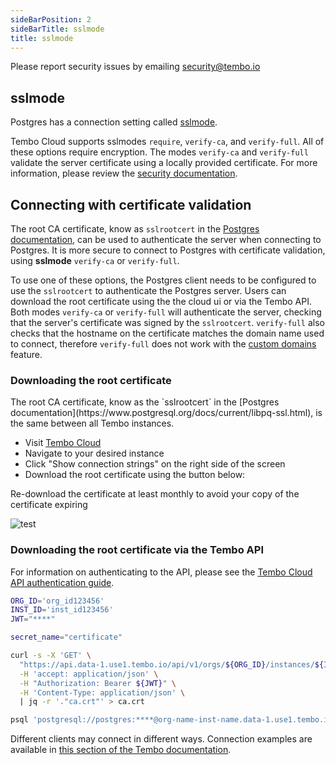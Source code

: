 ```yaml
---
sideBarPosition: 2
sideBarTitle: sslmode
title: sslmode
---
```



<Callout variant='tip'>

Please report security issues by emailing security@tembo.io

</Callout>

## sslmode

Postgres has a connection setting called [sslmode](https://www.postgresql.org/docs/current/libpq-ssl.html).

Tembo Cloud supports sslmodes `require`, `verify-ca`, and `verify-full`. All of these options require encryption. The modes `verify-ca` and `verify-full` validate the server certificate using a locally provided certificate. For more information, please review the [security documentation](/docs/product/cloud/security/tenant-isolation).

## Connecting with certificate validation

The root CA certificate, know as `sslrootcert` in the [Postgres documentation](https://www.postgresql.org/docs/current/libpq-ssl.html), can be used to authenticate the server when connecting to Postgres.
It is more secure to connect to Postgres with certificate validation, using **sslmode** `verify-ca` or `verify-full`.

To use one of these options, the Postgres client needs to be configured to use the `sslrootcert` to authenticate the Postgres server. Users can download the root certificate using the the cloud ui or via the Tembo API.
Both modes `verify-ca` or `verify-full` will authenticate the server, checking that the server's certificate was signed by the `sslrootcert`. `verify-full` also checks that the hostname on the certificate matches the domain name used to connect, therefore `verify-full` does not work with the [custom domains](/docs/product/cloud/configuration-and-management/custom-domains) feature.

### Downloading the root certificate

<Callout variant='info'>
	The root CA certificate, know as the `sslrootcert` in the [Postgres
	documentation](https://www.postgresql.org/docs/current/libpq-ssl.html), is
	the same between all Tembo instances.
</Callout>

-   Visit [Tembo Cloud](https://cloud.tembo.io)
-   Navigate to your desired instance
-   Click "Show connection strings" on the right side of the screen
-   Download the root certificate using the button below:

<Callout variant='warning'>
	Re-download the certificate at least monthly to avoid your copy of the
	certificate expiring
</Callout>

![test](./tembo-ui-download-cert-btn.svg)

### Downloading the root certificate via the Tembo API

For information on authenticating to the API, please see the [Tembo Cloud API authentication guide](/docs/development/api).

```bash
ORG_ID='org_id123456'
INST_ID='inst_id123456'
JWT="****"

secret_name="certificate"

curl -s -X 'GET' \
  "https://api.data-1.use1.tembo.io/api/v1/orgs/${ORG_ID}/instances/${INST_ID}/secrets/${secret_name}" \
  -H 'accept: application/json' \
  -H "Authorization: Bearer ${JWT}" \
  -H 'Content-Type: application/json' \
  | jq -r '."ca.crt"' > ca.crt

psql 'postgresql://postgres:****@org-name-inst-name.data-1.use1.tembo.io:5432?sslmode=verify-full&sslrootcert=ca.crt'
```

Different clients may connect in different ways. Connection examples are available in [this section of the Tembo documentation](/docs/getting-started/quickstarts/java).
